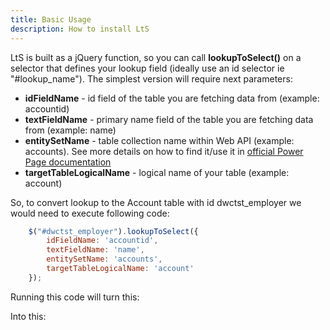 ```yaml
---
title: Basic Usage
description: How to install LtS
---
```



LtS is built as a jQuery function, so you can call **lookupToSelect()** on a selector that defines your lookup field (ideally use an id selector ie "#lookup_name"). The simplest version will require next parameters:
* **idFieldName** - id field of the table you are fetching data from (example: accountid)
* **textFieldName** - primary name field of the table you are fetching data from (example: name)
* **entitySetName** - table collection name within Web API (example: accounts). See more details on how to find it/use it in [official Power Page documentation](https://learn.microsoft.com/en-us/power-pages/configure/web-api-overview#using-entitysetname)
* **targetTableLogicalName** - logical name of your table (example: account)

So, to convert lookup to the Account table with id dwctst_employer we would need to execute following code:

```javascript
    $("#dwctst_employer").lookupToSelect({
        idFieldName: 'accountid',
        textFieldName: 'name',
        entitySetName: 'accounts',
        targetTableLogicalName: 'account'
    });
```

Running this code will turn this:

<PowerPagesLookupSample label="Employer"/>

Into this:

<Select2Sample label="Employer"/>
